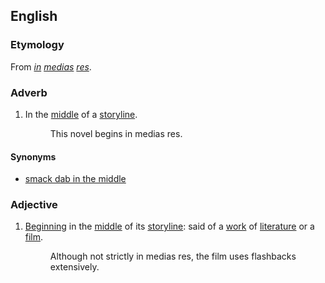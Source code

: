 {{wikipedia}}
==English==
===Etymology===
From {{L.}} ''[[in]] [[medias]] [[res]]''.
===Adverb===
#In the [[middle]] of a [[storyline]].
#:This novel begins in medias res.
====Synonyms====
*[[smack dab in the middle]]
===Adjective===
#[[begin|Beginning]] in the [[middle]] of its [[storyline]]: said of a [[work]] of [[literature]] or a [[film]].
#:Although not strictly in medias res, the film uses flashbacks extensively.
